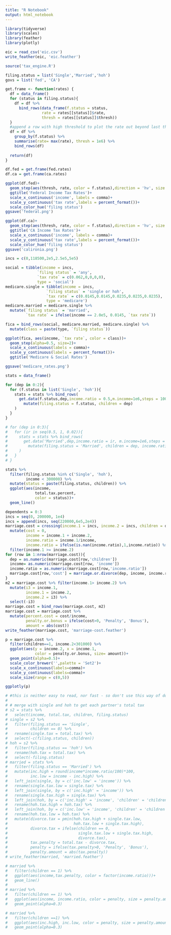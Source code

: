 ```yaml
---
title: "R Notebook"
output: html_notebook
---
```


```r
library(tidyverse)
library(scales)
library(feather)
library(plotly)

eic = read_csv('eic.csv')
write_feather(eic, 'eic.feather')

source('tax_engine.R')
```

```r

filing.status = list('Single','Married','hoh')
govs = list('fed', 'CA')

get.frame <- function(rates) {
  df = data_frame()
  for (status in filing.status){
    df = df %>% 
      bind_rows(data_frame(f.status = status,
                rate = rates[[status]]$rate, 
                thresh = rates[[status]]$thresh))
  }
  #append a row with high threshold to plot the rate out beyond last thresh
  df = df %>% 
    group_by(f.status) %>% 
    summarise(rate= max(rate), thresh = 1e6) %>% 
    bind_rows(df)
  
  return(df)
}

df.fed = get.frame(fed.rates)
df.ca = get.frame(ca.rates)

ggplot(df.fed)+
  geom_step(aes(thresh, rate, color = f.status),direction = 'hv', size = 2, alpha =0.5)+
  ggtitle('Federal Income Tax Rates')+
  scale_x_continuous('income', labels = comma)+
  scale_y_continuous('tax rate',labels = percent_format())+
  scale_color_hue('filing status')
ggsave('federal.png')

ggplot(df.ca)+
  geom_step(aes(thresh, rate, color = f.status),direction = 'hv', size = 2, alpha =0.5)+
  ggtitle('CA Income Tax Rates')+
  scale_x_continuous('income', labels = comma)+
  scale_y_continuous('tax rate',labels = percent_format())+
  scale_color_hue('filing status')
ggsave('calironia.png')
```

```r

incs = c(0,118500,2e5,2.5e5,5e5)

social = tibble(income = incs,
              `filing status` = 'any',
              `tax rate` = c(0.062,0,0,0,0),
              type = 'social')
medicare.single = tibble(income = incs,
                  `filing status` = 'single or hoh',
                  `tax rate` = c(0.0145,0.0145,0.0235,0.0235,0.0235),
                  type = 'medicare')
medicare.married = medicare.single %>% 
  mutate(`filing status` = 'married',
         `tax rate` = ifelse(income == 2.0e5, 0.0145, `tax rate`))

fica = bind_rows(social, medicare.married, medicare.single) %>% 
  mutate(class = paste(type, `filing status`))

ggplot(fica, aes(income, `tax rate`, color = class))+
  geom_step(alpha=0.5, size=2)+
  scale_x_continuous(labels = comma)+
  scale_y_continuous(labels = percent_format())+
  ggtitle('Medicare & Social Rates')

ggsave('medicare_rates.png')
```


```r
stats = data_frame()

for (dep in 0:2){
  for (f.status in list('Single', 'hoh')){
    stats = stats %>% bind_rows(
      get.data(f.status,dep,income.ratio = 0.5,m.income=1e6,steps = 10001) %>% 
        mutate(filing.status = f.status, children = dep)
    )
  }
}

# for (dep in 0:3){
#   for (ir in seq(0.5, 1, 0.02)){
#     stats = stats %>% bind_rows(
#       get.data('Married',dep,income.ratio = ir, m.income=1e6,steps = 51) %>% 
#         mutate(filing.status = 'Married', children = dep, income.ratio = ir)
#     )
#   }
# }

stats %>% 
  filter(filing.status %in% c('Single', 'hoh'),
         income < 300000) %>% 
  mutate(status = paste(filing.status, children)) %>% 
  ggplot(aes(income, 
             total.tax.percent,
             color = status))+
  geom_line()
```


```r

dependents = 0:3
incs = seq(0, 200000, 1e4)
incs = append(incs, seq(220000,6e5,2e4))
marriage.cost = crossing(income.1 = incs, income.2 = incs, children = dependents) %>% 
  mutate(cost = 0, 
         income = income.1 + income.2, 
         income.ratio = income.1/income,
         income.ratio = ifelse(is.nan(income.ratio),1,income.ratio)) %>% 
  filter(income.1 >= income.2)
for (row in 1:nrow(marriage.cost)){
  dep = as.numeric(marriage.cost[row,'children'])
  income= as.numeric(marriage.cost[row, 'income'])
  income.ratio = as.numeric(marriage.cost[row,'income.ratio'])
  marriage.cost[row,'cost'] = marriage.or.divorce(dep, income, income.ratio)
}
m2 = marriage.cost %>% filter(income.1> income.2) %>% 
  mutate(i3 = income.1,
         income.1 = income.2,
         income.2 = i3) %>% 
  select(-i3)
marriage.cost = bind_rows(marriage.cost, m2)
marriage.cost = marriage.cost %>% 
  mutate(percent.cost = cost/income,
         penalty.or.bonus = ifelse(cost>0, 'Penalty', 'Bonus'),
         amount = abs(cost))
write_feather(marriage.cost, 'marriage-cost.feather')
```

```r
p = marriage.cost %>% 
  filter(children==1, income.2<301000) %>% 
  ggplot(aes(y = income.2, x = income.1, 
             color = penalty.or.bonus, size= amount))+
  geom_point(alpha=0.5)+
  scale_color_brewer('',palette = 'Set2')+
  scale_x_continuous(labels=comma)+
  scale_y_continuous(labels=comma)+
  scale_size(range = c(0,5))

ggplotly(p)
```


```r
# #this is neither easy to read, nor fast - so don't use this way of doing it.
# 
# # merge with single and hoh to get each partner's total tax
# s2 = stats %>% 
#   select(income, total.tax, children, filing.status)
# single = s2 %>% 
#   filter(filing.status == 'Single',
#          children == 0) %>% 
#   rename(single.tax = total.tax) %>%
#   select(-c(filing.status, children))
# hoh = s2 %>% 
#   filter(filing.status == 'hoh') %>% 
#   rename(hoh.tax = total.tax) %>% 
#   select(-filing.status)
# married = stats %>% 
#   filter(filing.status == 'Married') %>% 
#   mutate(inc.high = round(income*income.ratio/100)*100,
#          inc.low = income - inc.high) %>% 
#   left_join(single, by = c('inc.low' = 'income')) %>% 
#   rename(single.tax.low = single.tax) %>% 
#   left_join(single, by = c('inc.high' = 'income')) %>% 
#   rename(single.tax.high = single.tax) %>% 
#   left_join(hoh, by = c('inc.high' = 'income', 'children' = 'children')) %>% 
#   rename(hoh.tax.high = hoh.tax) %>% 
#   left_join(hoh, by = c('inc.low' = 'income', 'children' = 'children')) %>% 
#   rename(hoh.tax.low = hoh.tax) %>% 
#   mutate(divorce.tax = pmin(hoh.tax.high + single.tax.low, 
#                             hoh.tax.low + single.tax.high),
#          divorce.tax = ifelse(children == 0, 
#                               single.tax.low + single.tax.high, 
#                               divorce.tax),
#          tax.penalty = total.tax - divorce.tax,
#          penalty = ifelse(tax.penalty>0, 'Penalty', 'Bonus'),
#          penalty.amount = abs(tax.penalty))
# write_feather(married, 'married.feather')

```

```r
# married %>% 
#   filter(children == 1) %>% 
#   ggplot(aes(income,tax.penalty, color = factor(income.ratio)))+
#   geom_line()
# 
# married %>% 
#   filter(children == 1) %>% 
#   ggplot(aes(income, income.ratio, color = penalty, size = penalty.amount))+
#   geom_point(alpha=0.3)

# married %>% 
#   filter(children ==1) %>% 
#   ggplot(aes(inc.high, inc.low, color = penalty, size = penalty.amount))+
#   geom_point(alpha=0.3)

```
